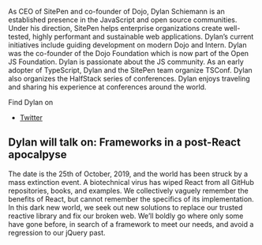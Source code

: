 As CEO of SitePen and co-founder of Dojo, Dylan Schiemann is an established presence in the JavaScript and open source communities. 
Under his direction, SitePen helps enterprise organizations create well-tested, highly performant and sustainable web applications. 
Dylan’s current initiatives include guiding development on modern Dojo and Intern. Dylan was the co-founder of the Dojo 
Foundation which is now part of the Open JS Foundation. Dylan is passionate about the JS community. 
As an early adopter of TypeScript, Dylan and the SitePen team organize TSConf. Dylan also organizes the HalfStack series of 
conferences. Dylan enjoys traveling and sharing his experience at conferences around the world.

Find Dylan on
- [Twitter](https://twitter.com/dylans)

## Dylan will talk on: Frameworks in a post-React apocalpyse

The date is the 25th of October, 2019, and the world has been struck by a mass extinction event. A biotechnical virus has wiped React from all GitHub repositories, books, and examples. We collectively vaguely remember the benefits of React, but cannot remember the specifics of its implementation. In this dark new world, we seek out new solutions to replace our trusted reactive library and fix our broken web. We’ll boldly go where only some have gone before, in search of a framework to meet our needs, and avoid a regression to our jQuery past.
